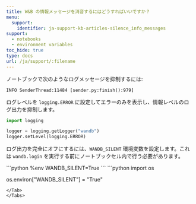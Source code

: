```yaml
---
title: W&B の情報メッセージを消音するにはどうすればいいですか？
menu:
  support:
    identifier: ja-support-kb-articles-silence_info_messages
support:
  - notebooks
  - environment variables
toc_hide: true
type: docs
url: /ja/support/:filename
---
```

ノートブックで次のようなログメッセージを抑制するには:

```
INFO SenderThread:11484 [sender.py:finish():979]
```

ログレベルを `logging.ERROR` に設定してエラーのみを表示し、情報レベルのログ出力を抑制します。

```python
import logging

logger = logging.getLogger("wandb")
logger.setLevel(logging.ERROR)
```

ログ出力を完全にオフにするには、`WANDB_SILENT` 環境変数を設定します。これは `wandb.login` を実行する前にノートブックセル内で行う必要があります。

<Tabs>
<Tab title="Tab">
```python
%env WANDB_SILENT=True
```
</Tab>
<Tab title="Tab">
```python
import os

os.environ["WANDB_SILENT"] = "True"
```
</Tab>
</Tabs>